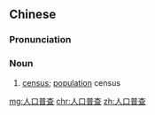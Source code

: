 ==Chinese==
{{zh-forms|type=22}}
{{wikipedia|lang=zh}}

===Pronunciation===
{{zh-pron
|m=rénkǒu pǔchá
|c=jan4 hau2 pou2 caa4
|cat=n
}}

===Noun===
{{zh-noun}}

# [[census]]; [[population]] census

[[mg:人口普查]]
[[chr:人口普查]]
[[zh:人口普查]]